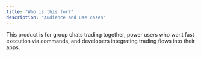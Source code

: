 ```yaml
---
title: "Who is this for?"
description: "Audience and use cases"
---
```


This product is for group chats trading together, power users who want fast execution via commands, and developers integrating trading flows into their apps.

